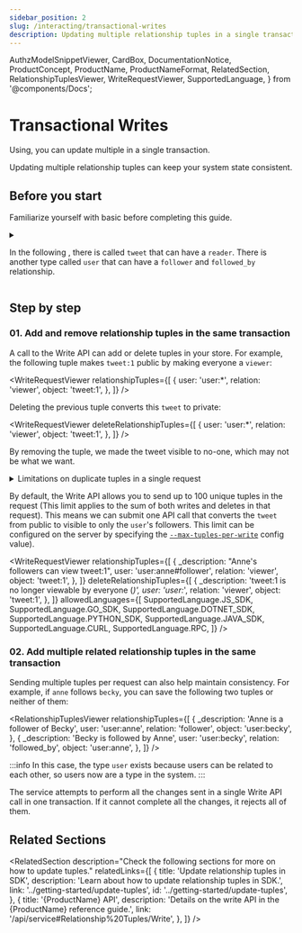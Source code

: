 ```yaml
---
sidebar_position: 2
slug: /interacting/transactional-writes
description: Updating multiple relationship tuples in a single transaction
---
```


  AuthzModelSnippetViewer,
  CardBox,
  DocumentationNotice,
  ProductConcept,
  ProductName,
  ProductNameFormat,
  RelatedSection,
  RelationshipTuplesViewer,
  WriteRequestViewer,
  SupportedLanguage,
} from '@components/Docs';

# Transactional Writes

<DocumentationNotice />

Using<ProductName format={ProductNameFormat.ShortForm}/>, you can update multiple <ProductConcept section="what-is-a-relationship-tuple" linkName="relationship tuples" /> in a single transaction.

<CardBox title="When to use" appearance="filled">

Updating multiple relationship tuples can keep your system state consistent.

</CardBox>

## Before you start

Familiarize yourself with basic <ProductConcept /> before completing this guide.

<details>
<summary>

In the following <ProductConcept section="what-is-an-authorization-model" linkName="authorization model" />, there is <ProductConcept section="what-is-a-type" linkName="type" /> called `tweet` that can have a `reader`. There is another type called `user` that can have a `follower` and `followed_by` relationship.

</summary>

<AuthzModelSnippetViewer
  configuration={{
    schema_version: '1.1',
    type_definitions: [
      {
        type: 'tweet',
        relations: {
          viewer: {
            this: {},
          },
        },
        metadata: {
          relations: {
            viewer: {
              directly_related_user_types: [
                { type: 'user' },
                { type: 'user', wildcard: {} },
                { type: 'user', relation: 'follower' },
              ],
            },
          },
        },
      },
      {
        type: 'user',
        relations: {
          follower: {
            this: {},
          },
          followed_by: {
            this: {},
          },
        },
        metadata: {
          relations: {
            follower: { directly_related_user_types: [{ type: 'user' }] },
            followed_by: { directly_related_user_types: [{ type: 'user' }] },
          },
        },
      },
    ],
  }}
/>

<hr />

In addition:

### Direct access

Creating an authorization model and a relationship tuple grants a user access to an object. To learn more, [read about Direct Access.](../modeling/direct-access.mdx)

### Modeling public access

The following example uses public access. To learn more, [read about Public Access.](../modeling/direct-access.mdx)

### <ProductName format={ProductNameFormat.ShortForm}/> concepts

- A <ProductConcept section="what-is-a-type" linkName="Type" />: a class of objects that have similar characteristics
- A <ProductConcept section="what-is-a-user" linkName="User" />: an entity in the system that can be related to an object
- A <ProductConcept section="what-is-a-relation" linkName="Relation" />: is a string defined in the type definition of an authorization model that defines the possibility of a relationship between an object of the same type as the type definition and a user in the system
- A <ProductConcept section="what-is-a-relation" linkName="Relation" />: a string defined in the type definition of an authorization model that defines the possibility of a relationship between an object of the same type as the type definition and a user in the system
- A <ProductConcept section="what-is-a-relationship-tuple" linkName="Relationship Tuple" />: a group stored in <ProductName format={ProductNameFormat.ShortForm}/> that consists of a user, a relation, and an object

</details>

## Step by step

### 01. Add and remove relationship tuples in the same transaction

A call to the Write API can add or delete tuples in your store. For example, the following tuple makes `tweet:1` public by making everyone a `viewer`:

<WriteRequestViewer
  relationshipTuples={[
    {
      user: 'user:*',
      relation: 'viewer',
      object: 'tweet:1',
    },
  ]}
/>

Deleting the previous tuple converts this `tweet` to private:

<WriteRequestViewer
  deleteRelationshipTuples={[
    {
      user: 'user:*',
      relation: 'viewer',
      object: 'tweet:1',
    },
  ]}
/>

By removing the tuple, we made the tweet visible to no-one, which may not be what we want.

<details>
<summary>Limitations on duplicate tuples in a single request</summary>

<br/>
When using the Write API, you cannot include the same tuple (same user, relation, and object) in both the writes and deletes arrays within a single request. The API will return an error with code `cannot_allow_duplicate_tuples_in_one_request` if duplicate tuples are detected.

For example, this request would fail:

```bash
curl -X POST 'http://localhost:8080/stores/{store_id}/write' \
  -H 'content-type: application/json' \
  --data '{
    "writes": {
      "tuple_keys": [{
        "user": "user:anne",
        "relation": "member",
        "object": "group:2"
      }]
    },
    "deletes": {
      "tuple_keys": [{
        "user": "user:anne",
        "relation": "member",
        "object": "group:2"
      }]
    }
  }'
```

</details>

By default, the Write API allows you to send up to 100 unique tuples in the request (This limit applies to the sum of both writes and deletes in that request). This means we can submit one API call that converts the `tweet` from public to visible to only the `user`'s followers. This limit can be configured on the server by specifying the [`--max-tuples-per-write`](./configuration.mdx#OPENFGA_MAX_TUPLES_PER_WRITE) config value).

<WriteRequestViewer
  relationshipTuples={[
    {
      _description: "Anne's followers can view tweet:1",
      user: 'user:anne#follower',
      relation: 'viewer',
      object: 'tweet:1',
    },
  ]}
  deleteRelationshipTuples={[
    {
      _description: 'tweet:1 is no longer viewable by everyone (*)',
      user: 'user:*',
      relation: 'viewer',
      object: 'tweet:1',
    },
  ]}
  allowedLanguages={[
    SupportedLanguage.JS_SDK,
    SupportedLanguage.GO_SDK,
    SupportedLanguage.DOTNET_SDK,
    SupportedLanguage.PYTHON_SDK,
    SupportedLanguage.JAVA_SDK,
    SupportedLanguage.CURL,
    SupportedLanguage.RPC,
  ]}
/>

### 02. Add multiple related relationship tuples in the same transaction

Sending multiple tuples per request can also help maintain consistency. For example, if `anne` follows `becky`, you can save the following two tuples or neither of them:

<RelationshipTuplesViewer
  relationshipTuples={[
    {
      _description: 'Anne is a follower of Becky',
      user: 'user:anne',
      relation: 'follower',
      object: 'user:becky',
    },
    {
      _description: 'Becky is followed by Anne',
      user: 'user:becky',
      relation: 'followed_by',
      object: 'user:anne',
    },
  ]}
/>

:::info
In this case, the type `user` exists because users can be related to each other, so users now are a type in the system.
:::

The <ProductName format={ProductNameFormat.LongForm}/> service attempts to perform all the changes sent in a single Write API call in one transaction. If it cannot complete all the changes, it rejects all of them.

## Related Sections

<RelatedSection
  description="Check the following sections for more on how to update tuples."
  relatedLinks={[
    {
      title: 'Update relationship tuples in SDK',
      description: 'Learn about how to update relationship tuples in SDK.',
      link: '../getting-started/update-tuples',
      id: '../getting-started/update-tuples',
    },
    {
      title: '{ProductName} API',
      description: 'Details on the write API in the {ProductName} reference guide.',
      link: '/api/service#Relationship%20Tuples/Write',
    },
  ]}
/>
